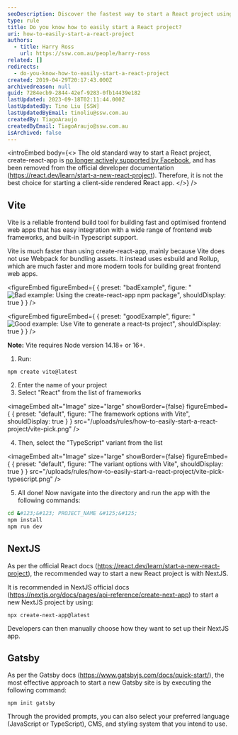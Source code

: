```yaml
---
seoDescription: Discover the fastest way to start a React project using modern tools like Vite and Next.js.
type: rule
title: Do you know how to easily start a React project?
uri: how-to-easily-start-a-react-project
authors:
  - title: Harry Ross
    url: https://ssw.com.au/people/harry-ross
related: []
redirects:
  - do-you-know-how-to-easily-start-a-react-project
created: 2019-04-29T20:17:43.000Z
archivedreason: null
guid: 7284ecb9-2844-42ef-9283-0fb14439e182
lastUpdated: 2023-09-18T02:11:44.000Z
lastUpdatedBy: Tino Liu [SSW]
lastUpdatedByEmail: tinoliu@ssw.com.au
createdBy: TiagoAraujo
createdByEmail: TiagoAraujo@ssw.com.au
isArchived: false
---
```

<introEmbed
  body={<>
The old standard way to start a React project, create-react-app is [no longer actively supported by Facebook](https://github.com/facebook/create-react-app/discussions/11086#discussioncomment-956516), and has been removed from the official developer documentation (<https://react.dev/learn/start-a-new-react-project>). Therefore, it is not the best choice for starting a client-side rendered React app.
  </>}
/>
## Vite

Vite is a reliable frontend build tool for building fast and optimised frontend web apps that has easy integration with a wide range of frontend web frameworks, and built-in Typescript support.

Vite is much faster than using create-react-app, mainly because Vite does not use Webpack for bundling assets. It instead uses esbuild and Rollup, which are much faster and more modern tools for building great frontend web apps.

<figureEmbed figureEmbed={ {
  preset: "badExample",
  figure: "![Bad example: Using the create-react-app npm package](/uploads/rules/how-to-easily-start-a-react-project/new-create-react-app.png)",
  shouldDisplay: true
} } />


<figureEmbed figureEmbed={ {
  preset: "goodExample",
  figure: "![Good example: Use Vite to generate a react-ts project](/uploads/rules/how-to-easily-start-a-react-project/vite.png)",
  shouldDisplay: true
} } />

**Note:** Vite requires Node version 14.18+ or 16+.

1. Run:

```shell
npm create vite@latest
```

2. Enter the name of your project
3. Select "React" from the list of frameworks


<imageEmbed
  alt="Image"
  size="large"
  showBorder={false}
  figureEmbed={ {
    preset: "default",
    figure: "The framework options with Vite",
    shouldDisplay: true
  } }
  src="/uploads/rules/how-to-easily-start-a-react-project/vite-pick.png"
/>

4. Then, select the "TypeScript" variant from the list


<imageEmbed
  alt="Image"
  size="large"
  showBorder={false}
  figureEmbed={ {
    preset: "default",
    figure: "The variant options with Vite",
    shouldDisplay: true
  } }
  src="/uploads/rules/how-to-easily-start-a-react-project/vite-pick-typescript.png"
/>

5. All done! Now navigate into the directory and run the app with the following commands:

```bash
cd &#123;&#123; PROJECT_NAME &#125;&#125;
npm install
npm run dev
```

## NextJS

As per the official React docs (<https://react.dev/learn/start-a-new-react-project>), the recommended way to start a new React project is with NextJS.

It is recommended in NextJS official docs (<https://nextjs.org/docs/pages/api-reference/create-next-app>) to start a new NextJS project by using:

```shell
npx create-next-app@latest
```

Developers can then manually choose how they want to set up their NextJS app.

## Gatsby

As per the Gatsby docs (<https://www.gatsbyjs.com/docs/quick-start/>), the most effective approach to start a new Gatsby site is by executing the following command:

```shell
npm init gatsby
```

Through the provided prompts, you can also select your preferred language (JavaScript or TypeScript), CMS, and styling system that you intend to use.
